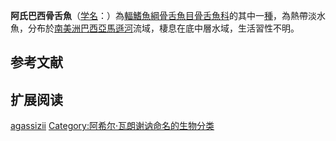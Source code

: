 {{Speciesbox
| status = NE
| status_system = IUCN3.1
| image = Arapaima agassizii.jpg
| image_caption = 
| taxon= Arapaima agassizii
| authority = [[Achille_Valenciennes|Valenciennes]], 1847
| synonyms = *''Vastres agassizii''<br>{{small|Valenciennes, 1847}}
}}

'''阿氏巴西骨舌魚'''（[[学名|学名]]：''{{lang|la|Arapaima agassizii}}''）為[[輻鰭魚綱|輻鰭魚綱]][[骨舌魚目|骨舌魚目]][[骨舌魚科|骨舌魚科]]的其中一[[種|種]]，為熱帶淡水魚，分布於[[南美洲|南美洲]][[巴西|巴西]][[亞馬遜河|亞馬遜河]]流域，棲息在底中層水域，生活習性不明。

==参考文献==
{{reflist}}
{{FishBase_species|genus=Arapaima|species=agassizii|year=2015|month=11}}

==扩展阅读==
{{refbegin}}
{{wikispecies-inline|Arapaima agassizii|阿氏巴西骨舌魚}}
{{refend}}
{{Wikispecies|Arapaima agassizii}}
{{Taxonbar|from=Q15783823}}

[[Category:巴西骨舌鱼属|agassizii]]
[[Category:阿希尔·瓦朗谢讷命名的生物分类|Category:阿希尔·瓦朗谢讷命名的生物分类]]


{{鱼类小作品}}